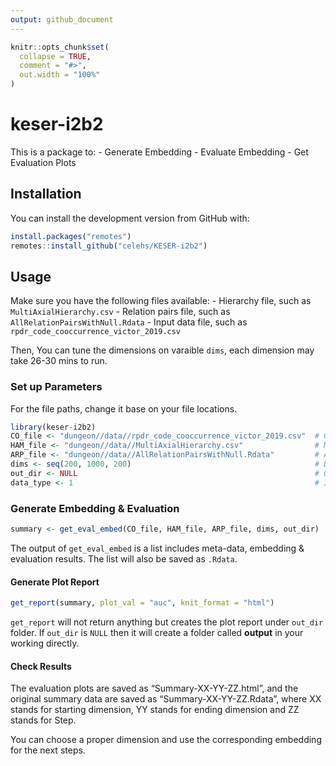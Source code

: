 ```yaml
---
output: github_document
---
```


<!-- README.md is generated from README.Rmd. Please edit that file -->

```r
knitr::opts_chunk$set(
  collapse = TRUE,
  comment = "#>",
  out.width = "100%"
)
```

# keser-i2b2

This is a package to:
- Generate Embedding
- Evaluate Embedding
- Get Evaluation Plots

## Installation

You can install the development version from GitHub with:

``` r
install.packages("remotes")
remotes::install_github("celehs/KESER-i2b2")
```

## Usage

Make sure you have the following files available:
- Hierarchy file, such as `MultiAxialHierarchy.csv`
- Relation pairs file, such as `AllRelationPairsWithNull.Rdata`
- Input data file, such as `rpdr_code_cooccurrence_victor_2019.csv`

Then, You can tune the dimensions on varaible `dims`, each dimension may take 26-30 mins to run. 

### Set up Parameters

For the file paths, change it base on your file locations.

```r
library(keser-i2b2)
CO_file <- "dungeon//data//rpdr_code_cooccurrence_victor_2019.csv"  # Co-occurrence File: .csv/.parquet/.Rdata
HAM_file <- "dungeon//data//MultiAxialHierarchy.csv"                # Multi-axial Hierarchy File: .csv/.parquet/.Rdata  
ARP_file <- "dungeon//data//AllRelationPairsWithNull.Rdata"         # All Relation Pairs File: .csv/.parquet/.Rdata  
dims <- seq(200, 1000, 200)                                         # Dimension Setting
out_dir <- NULL                                                     # Output folder setting -  If NULL All Outputs Will Be At: working_dir/output
data_type <- 1                                                      # Input Data Type Setting, Codi Only:1, Codi & CUI: 2 
```


### Generate Embedding & Evaluation

```r
summary <- get_eval_embed(CO_file, HAM_file, ARP_file, dims, out_dir)
```

The output of `get_eval_embed` is a list includes meta-data, embedding & evaluation results. The list will also be saved as `.Rdata`.

#### Generate Plot Report

```r
get_report(summary, plot_val = "auc", knit_format = "html")
```

`get_report` will not return anything but creates the plot report under `out_dir` folder. If `out_dir` is ``NULL`` then it will create a folder called **output** in your working directly.

#### Check Results

The evaluation plots are saved as "Summary-XX-YY-ZZ.html", and the original summary data are saved as "Summary-XX-YY-ZZ.Rdata", where XX stands for starting dimension, YY stands for ending dimension and ZZ stands for Step. 

You can choose a proper dimension and use the corresponding embedding for the next steps.

